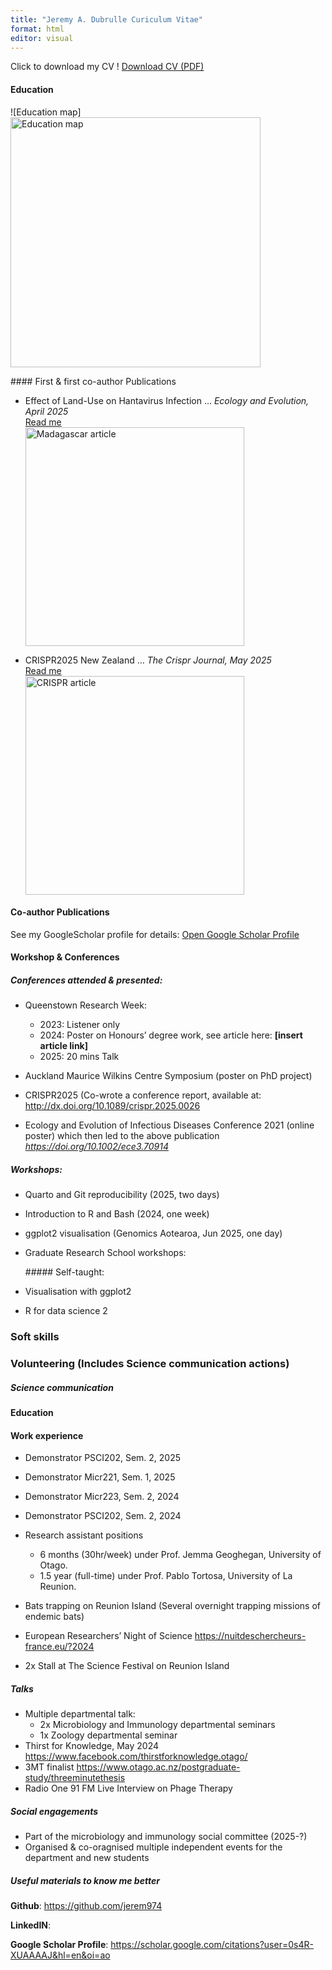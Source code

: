 ```yaml
---
title: "Jeremy A. Dubrulle Curiculum Vitae"
format: html
editor: visual
---
```


Click to download my CV ! [Download CV (PDF)](assets/Jeremy_Dubrulle_CV.pdf){.btn .cta}

#### Education

\![Education map\] ![Education map](assets/img/Education_map.png){width="400"}

\#### First & first co-author Publications

- Effect of Land-Use on Hantavirus Infection … *Ecology and Evolution, April 2025*  
  [Read me](https://doi.org/10.1002/ece3.70914){.btn .btn-sm target="_blank" rel="noopener"}  
  ![Madagascar article](assets/articles/article_mada.png){width="350"}

- CRISPR2025 New Zealand … *The Crispr Journal, May 2025*  
  [Read me](https://doi.org/10.1089/crispr.2025.0026){.btn .btn-sm target="_blank" rel="noopener"}  
  ![CRISPR article](assets/articles/crispr.png){width="350"}

#### Co-author Publications

See my GoogleScholar profile for details: [Open Google Scholar Profile](https://scholar.google.com/citations?user=0s4R-XUAAAAJ&hl=en){.btn .cta target="_blank" rel="noopener"}

#### Workshop & Conferences

##### **Conferences attended & presented:**

-   Queenstown Research Week:

    -   2023: Listener only
    -   2024: Poster on Honours' degree work, see article here: **\[insert article link\]**
    -   2025: 20 mins Talk

-   Auckland Maurice Wilkins Centre Symposium (poster on PhD project)

-   CRISPR2025 (Co-wrote a conference report, available at: <http://dx.doi.org/10.1089/crispr.2025.0026>

-   Ecology and Evolution of Infectious Diseases Conference 2021 (online poster) which then led to the above publication [*https://doi.org/10.1002/ece3.70914*](https://doi.org/10.1002/ece3.70914){.uri}

##### *Workshops:*

-   Quarto and Git reproducibility (2025, two days)

-   Introduction to R and Bash (2024, one week)

-   ggplot2 visualisation (Genomics Aotearoa, Jun 2025, one day)

-   Graduate Research School workshops:

    \##### Self-taught:

-   Visualisation with ggplot2

-   R for data science 2

### Soft skills

### Volunteering (Includes Science communication actions)

##### **Science communication**

#### Education

#### Work experience

-   Demonstrator PSCI202, Sem. 2, 2025

-   Demonstrator Micr221, Sem. 1, 2025

-   Demonstrator Micr223, Sem. 2, 2024

-   Demonstrator PSCI202, Sem. 2, 2024

-   Research assistant positions

    -   6 months (30hr/week) under Prof. Jemma Geoghegan, University of Otago.
    -   1.5 year (full-time) under Prof. Pablo Tortosa, University of La Reunion.

-   Bats trapping on Reunion Island (Several overnight trapping missions of endemic bats)

-   European Researchers' Night of Science <https://nuitdeschercheurs-france.eu/?2024>

-   2x Stall at The Science Festival on Reunion Island

##### **Talks**

-   Multiple departmental talk:
    -   2x Microbiology and Immunology departmental seminars
    -   1x Zoology departmental seminar
-   Thirst for Knowledge, May 2024 <https://www.facebook.com/thirstforknowledge.otago/>
-   3MT finalist <https://www.otago.ac.nz/postgraduate-study/threeminutethesis>
-   Radio One 91 FM Live Interview on Phage Therapy

##### **Social engagements**

-   Part of the microbiology and immunology social committee (2025-?)
-   Organised & co-oragnised multiple independent events for the department and new students

##### Useful materials to know me better

**Github**: <https://github.com/jerem974>

**LinkedIN**:

**Google Scholar Profile**: <https://scholar.google.com/citations?user=0s4R-XUAAAAJ&hl=en&oi=ao>
